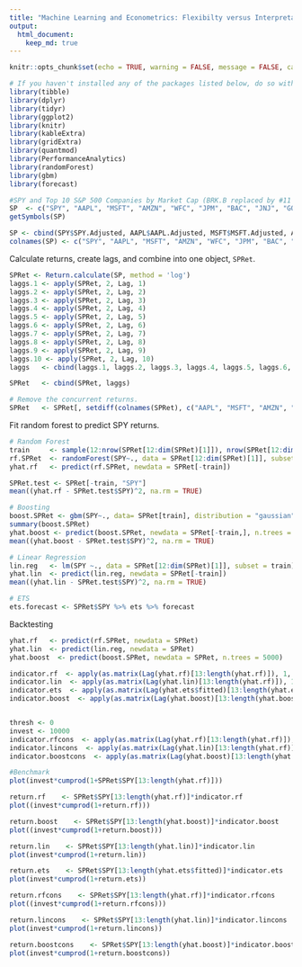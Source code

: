 ```yaml
---
title: "Machine Learning and Econometrics: Flexibilty versus Interpretability"
output:
  html_document:
    keep_md: true
---
```


```r
knitr::opts_chunk$set(echo = TRUE, warning = FALSE, message = FALSE, cache = FALSE)

```

```r
# If you haven't installed any of the packages listed below, do so with the "install.packages('tibble')" command. 
library(tibble)
library(dplyr)
library(tidyr)
library(ggplot2)
library(knitr)
library(kableExtra)
library(gridExtra)
library(quantmod)
library(PerformanceAnalytics)
library(randomForest)
library(gbm)
library(forecast)

#SPY and Top 10 S&P 500 Companies by Market Cap (BRK.B replaced by #11 BAC, bc Berkshire wouldn't download. FB replaced by #12 WFC bc I want long sample and FB has only been trading since '12. Plus 4 of the biggest Spyder sector etfs.) XLF - Financials, XLK - Tech, XLE - Energy, XLY - Consumer Discretionary
SP  <- c("SPY", "AAPL", "MSFT", "AMZN", "WFC", "JPM", "BAC", "JNJ", "GOOG", "XOM", "XLF", "XLK", "XLE", "XLY")
getSymbols(SP)

SP <- cbind(SPY$SPY.Adjusted, AAPL$AAPL.Adjusted, MSFT$MSFT.Adjusted, AMZN$AMZN.Adjusted, WFC$WFC.Adjusted, JPM$JPM.Adjusted, BAC$BAC.Adjusted, JNJ$JNJ.Adjusted, GOOG$GOOG.Adjusted, XOM$XOM.Adjusted, XLF$XLF.Adjusted, XLK$XLK.Adjusted, XLE$XLE.Adjusted, XLY$XLY.Adjusted)
colnames(SP) <- c("SPY", "AAPL", "MSFT", "AMZN", "WFC", "JPM", "BAC", "JNJ", "GOOG", "XOM", "XLF", "XLK", "XLE", "XLY")
```

Calculate returns, create lags, and combine into one object, `SPRet`. 

```r
SPRet <- Return.calculate(SP, method = 'log')
laggs.1 <- apply(SPRet, 2, Lag, 1)
laggs.2 <- apply(SPRet, 2, Lag, 2)
laggs.3 <- apply(SPRet, 2, Lag, 3)
laggs.4 <- apply(SPRet, 2, Lag, 4)
laggs.5 <- apply(SPRet, 2, Lag, 5)
laggs.6 <- apply(SPRet, 2, Lag, 6)
laggs.7 <- apply(SPRet, 2, Lag, 7)
laggs.8 <- apply(SPRet, 2, Lag, 8)
laggs.9 <- apply(SPRet, 2, Lag, 9)
laggs.10 <- apply(SPRet, 2, Lag, 10)
laggs   <- cbind(laggs.1, laggs.2, laggs.3, laggs.4, laggs.5, laggs.6, laggs.7, laggs.8, laggs.9, laggs.10)

SPRet   <- cbind(SPRet, laggs)

# Remove the concurrent returns. 
SPRet   <- SPRet[, setdiff(colnames(SPRet), c("AAPL", "MSFT", "AMZN", "WFC", "JPM", "BAC", "JNJ", "GOOG", "XOM", "XLF", "XLK", "XLE", "XLY"))]
```

Fit random forest to predict SPY returns. 

```r
# Random Forest
train     <- sample(12:nrow(SPRet[12:dim(SPRet)[1]]), nrow(SPRet[12:dim(SPRet)[1]])/2)
rf.SPRet  <- randomForest(SPY~., data = SPRet[12:dim(SPRet)[1]], subset = train, mtry = 12, ntree = 50)
yhat.rf   <- predict(rf.SPRet, newdata = SPRet[-train])

SPRet.test <- SPRet[-train, "SPY"]
mean((yhat.rf - SPRet.test$SPY)^2, na.rm = TRUE)

# Boosting
boost.SPRet <- gbm(SPY~., data= SPRet[train], distribution = "gaussian", n.trees = 5000, interaction.depth = 4, shrinkage = 0)
summary(boost.SPRet)
yhat.boost <- predict(boost.SPRet, newdata = SPRet[-train,], n.trees = 5000)
mean((yhat.boost - SPRet.test$SPY)^2, na.rm = TRUE)

# Linear Regression
lin.reg   <- lm(SPY ~., data = SPRet[12:dim(SPRet)[1]], subset = train)
yhat.lin  <- predict(lin.reg, newdata = SPRet[-train])
mean((yhat.lin - SPRet.test$SPY)^2, na.rm = TRUE)

# ETS
ets.forecast <- SPRet$SPY %>% ets %>% forecast
```

Backtesting

```r
yhat.rf   <- predict(rf.SPRet, newdata = SPRet)
yhat.lin  <- predict(lin.reg, newdata = SPRet)
yhat.boost  <- predict(boost.SPRet, newdata = SPRet, n.trees = 5000)

indicator.rf  <- apply(as.matrix(Lag(yhat.rf)[13:length(yhat.rf)]), 1, function(x) if(x<0) (-1) else 1)
indicator.lin  <- apply(as.matrix(Lag(yhat.lin)[13:length(yhat.rf)]), 1, function(x) if(x<0) (-1) else 1)
indicator.ets  <- apply(as.matrix(Lag(yhat.ets$fitted)[13:length(yhat.ets$fitted)]), 1, function(x) if(x<0) (-1) else 1)
indicator.boost  <- apply(as.matrix(Lag(yhat.boost)[13:length(yhat.boost)]), 1, function(x) if(x<0) (-1) else 1)


thresh <- 0
invest <- 10000
indicator.rfcons  <- apply(as.matrix(Lag(yhat.rf)[13:length(yhat.rf)]), 1, function(x) if(x<thresh) (0) else 1)
indicator.lincons  <- apply(as.matrix(Lag(yhat.lin)[13:length(yhat.rf)]), 1, function(x) if(x<thresh) (0) else 1)
indicator.boostcons  <- apply(as.matrix(Lag(yhat.boost)[13:length(yhat.rf)]), 1, function(x) if(x<thresh) (0) else 1)

#Benchmark
plot(invest*cumprod(1+SPRet$SPY[13:length(yhat.rf)]))

return.rf    <- SPRet$SPY[13:length(yhat.rf)]*indicator.rf
plot((invest*cumprod(1+return.rf)))

return.boost    <- SPRet$SPY[13:length(yhat.boost)]*indicator.boost
plot((invest*cumprod(1+return.boost)))

return.lin    <- SPRet$SPY[13:length(yhat.lin)]*indicator.lin
plot(invest*cumprod(1+return.lin))

return.ets    <- SPRet$SPY[13:length(yhat.ets$fitted)]*indicator.ets
plot(invest*cumprod(1+return.ets))

return.rfcons    <- SPRet$SPY[13:length(yhat.rf)]*indicator.rfcons
plot((invest*cumprod(1+return.rfcons)))

return.lincons    <- SPRet$SPY[13:length(yhat.lin)]*indicator.lincons
plot(invest*cumprod(1+return.lincons))

return.boostcons    <- SPRet$SPY[13:length(yhat.boost)]*indicator.boostcons
plot(invest*cumprod(1+return.boostcons))
```



